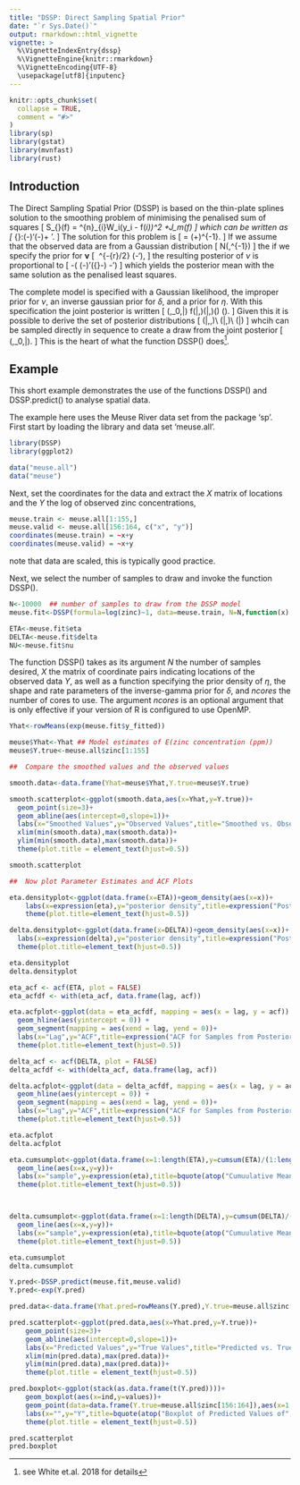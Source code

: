 ```yaml
---
title: "DSSP: Direct Sampling Spatial Prior"
date: "`r Sys.Date()`"
output: rmarkdown::html_vignette
vignette: >
  %\VignetteIndexEntry{dssp}
  %\VignetteEngine{knitr::rmarkdown}
  %\VignetteEncoding{UTF-8}
  \usepackage[utf8]{inputenc}
---
```


```r
knitr::opts_chunk$set(
  collapse = TRUE,
  comment = "#>"
)
library(sp)
library(gstat)
library(mvnfast)
library(rust)
```

## Introduction
The Direct Sampling Spatial Prior (DSSP) is based on the thin-plate splines solution to the smoothing problem of minimising the penalised sum of squares
\[
S_{\eta}(f) = \frac{1}{n}\sum^{n}_{i}W_i(y_i - f(\mathbf{x}_i))^2
+\eta J_m(f)
\]
which can be written as 
\[
\min_{\mathbf{\nu}}\:(\mathbf{y}-\mathbf{\nu})'\mathbf{W}(\mathbf{y}-\mathbf{\nu})+
\eta\mathbf{\nu}'\mathbf{M}\mathbf{\nu}.
\]
The solution for this problem is 
\[
\hat{\mathbf{\nu}}=
(\mathbf{W}+\eta\mathbf{M})^{-1}\mathbf{y}.
\]
If we assume that the observed data are from a Gaussian distribution
\[
\mathbf{y}\sim N(\mathbf{\nu},\delta\mathbf{W}^{-1})
\]
the if we specify the prior for $\mathbf{\nu}$ 
\[
\left[\mathbf{\nu}\mid\eta,\delta\right]\propto\ \frac{\eta}{\delta}^{-{r}/2}
\exp\left(-\frac{\eta}{2\delta}\mathbf{\nu}'\mathbf{M}\mathbf{\nu}\right),
\]
the resulting posterior of $\nu$ is proportional to 
\[
-\frac{1}{2\delta}\left( (\mathbf{y}-\mathbf{\nu})'\mathbf{W}({\mathbf{y}}-\mathbf{\nu})
-\eta\mathbf{\nu}'\mathbf{M}\mathbf{\nu}\right)
\]
which yields the posterior mean with the same solution as the penalised least squares. 

The complete model is specified with a Gaussian likelihood, the improper prior for $\nu$, an inverse gaussian prior for $\delta$, and a prior for $\eta$. With this specification the joint posterior is written
\[
\pi\left(\mathbf{\nu},\delta_0,\eta|\mathbf{y}\right)\propto
f(\mathbf{y}|\mathbf{\nu},\delta)\pi\left(\mathbf{\nu}|\eta,\delta\right)\pi\left(\delta\right)
\pi\left(\eta\right).
\]
Given this it is possible to derive the set of posterior distributions
\[
\pi\left(\mathbf{\nu}|\delta,\eta,\mathbf{y}\right)\\
\pi\left(\delta|\eta,\mathbf{y}\right)\\
\pi\left(\eta|\mathbf{y}\right)
\]
whcih can be sampled directly in sequence to create a draw from the joint posterior 
\[
\pi\left(\mathbf{\nu},\delta_0,\eta|\mathbf{y}\right).
\]
This is the heart of what the function DSSP() does^[see White et.al. 2018 for details].

## Example

This short example demonstrates the use of the functions DSSP() and DSSP.predict() to analyse spatial data.  

The example here uses the Meuse River data set from the package 'sp'. First start by loading the library and data set 'meuse.all'. 


```r
library(DSSP)
library(ggplot2)

data("meuse.all")
data("meuse")
```


Next, set the coordinates for the data and extract the $X$ matrix of locations and the $Y$ the log of observed zinc concentrations,
```r
meuse.train <- meuse.all[1:155,]
meuse.valid <- meuse.all[156:164, c("x", "y")]
coordinates(meuse.train) = ~x+y
coordinates(meuse.valid) = ~x+y
```
note that data are scaled, this is typically good practice. 

Next, we select the number of samples to draw and invoke the function DSSP().

```r
N<-10000  ## number of samples to draw from the DSSP model
meuse.fit<-DSSP(formula=log(zinc)~1, data=meuse.train, N=N,function(x) -2*log(1+x), fitted.values = TRUE,pars=c(0.001,0.001))

ETA<-meuse.fit$eta
DELTA<-meuse.fit$delta
NU<-meuse.fit$nu
```
The function DSSP() takes as its argument $N$ the number of samples desired, $X$ the matrix of coordinate pairs indicating locations of the observed data $Y$, as well as a function specifying the prior density of $\eta$, the shape and rate parameters of the inverse-gamma prior for $\delta$, and $ncores$ the number of cores to use. The argument $ncores$ is an optional argument that is only effective if your version of R is configured to use OpenMP.  

```r
Yhat<-rowMeans(exp(meuse.fit$y_fitted))

meuse$Yhat<-Yhat ## Model estimates of E(zinc concentration (ppm))
meuse$Y.true<-meuse.all$zinc[1:155]

##  Compare the smoothed values and the observed values

smooth.data<-data.frame(Yhat=meuse$Yhat,Y.true=meuse$Y.true)

smooth.scatterplot<-ggplot(smooth.data,aes(x=Yhat,y=Y.true))+
  geom_point(size=3)+
  geom_abline(aes(intercept=0,slope=1))+
  labs(x="Smoothed Values",y="Observed Values",title="Smoothed vs. Observed Values")+
  xlim(min(smooth.data),max(smooth.data))+
  ylim(min(smooth.data),max(smooth.data))+
  theme(plot.title = element_text(hjust=0.5))

smooth.scatterplot
```


```r
##  Now plot Parameter Estimates and ACF Plots

eta.densityplot<-ggplot(data.frame(x=ETA))+geom_density(aes(x=x))+
    labs(x=expression(eta),y="posterior density",title=expression("Posterior Density of "*eta))+
    theme(plot.title=element_text(hjust=0.5))

delta.densityplot<-ggplot(data.frame(x=DELTA))+geom_density(aes(x=x))+
  labs(x=expression(delta),y="posterior density",title=expression("Posterior Density of "*delta))+
  theme(plot.title=element_text(hjust=0.5))
```

```r

eta.densityplot
delta.densityplot

```

```r

eta_acf <- acf(ETA, plot = FALSE)
eta_acfdf <- with(eta_acf, data.frame(lag, acf))

eta.acfplot<-ggplot(data = eta_acfdf, mapping = aes(x = lag, y = acf)) +
  geom_hline(aes(yintercept = 0)) +
  geom_segment(mapping = aes(xend = lag, yend = 0))+
  labs(x="Lag",y="ACF",title=expression("ACF for Samples from Posterior of "*eta))+
  theme(plot.title=element_text(hjust=0.5))

delta_acf <- acf(DELTA, plot = FALSE)
delta_acfdf <- with(delta_acf, data.frame(lag, acf))

delta.acfplot<-ggplot(data = delta_acfdf, mapping = aes(x = lag, y = acf)) +
  geom_hline(aes(yintercept = 0)) +
  geom_segment(mapping = aes(xend = lag, yend = 0))+
  labs(x="Lag",y="ACF",title=expression("ACF for Samples from Posterior of "*delta))+
  theme(plot.title=element_text(hjust=0.5))
```

```r
eta.acfplot
delta.acfplot
```

```r
eta.cumsumplot<-ggplot(data.frame(x=1:length(ETA),y=cumsum(ETA)/(1:length(ETA))))+
  geom_line(aes(x=x,y=y))+
  labs(x="sample",y=expression(eta),title=bquote(atop("Cumuulative Mean of Samples","from Posterior of"~eta)))+
  theme(plot.title=element_text(hjust=0.5))



delta.cumsumplot<-ggplot(data.frame(x=1:length(DELTA),y=cumsum(DELTA)/(1:length(DELTA))))+
  geom_line(aes(x=x,y=y))+
  labs(x="sample",y=expression(eta),title=bquote(atop("Cumuulative Mean of Samples","from Posterior of"~delta)))+
  theme(plot.title=element_text(hjust=0.5))
```

```r
eta.cumsumplot
delta.cumsumplot

```


```r
Y.pred<-DSSP.predict(meuse.fit,meuse.valid)
Y.pred<-exp(Y.pred)

pred.data<-data.frame(Yhat.pred=rowMeans(Y.pred),Y.true=meuse.all$zinc[156:164])

pred.scatterplot<-ggplot(pred.data,aes(x=Yhat.pred,y=Y.true))+
    geom_point(size=3)+
    geom_abline(aes(intercept=0,slope=1))+
    labs(x="Predicted Values",y="True Values",title="Predicted vs. True Values")+
    xlim(min(pred.data),max(pred.data))+
    ylim(min(pred.data),max(pred.data))+
    theme(plot.title = element_text(hjust=0.5))

pred.boxplot<-ggplot(stack(as.data.frame(t(Y.pred))))+
    geom_boxplot(aes(x=ind,y=values))+
    geom_point(data=data.frame(Y.true=meuse.all$zinc[156:164]),aes(x=1:9,y=Y.true),shape=4,size=3)+
    labs(x="",y="Y",title=bquote(atop("Boxplot of Predicted Values of","Y and True Values (X)")))+
    theme(plot.title = element_text(hjust=0.5))
```

```r
pred.scatterplot
pred.boxplot
```

